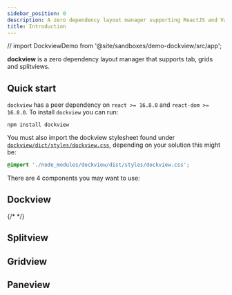 ```yaml
---
sidebar_position: 0
description: A zero dependency layout manager supporting ReactJS and Vanilla TypeScript
title: Introduction
---
```



// import DockviewDemo from '@site/sandboxes/demo-dockview/src/app';

**dockview** is a zero dependency layout manager that supports tab, grids and splitviews.

## Quick start

`dockview` has a peer dependency on `react >= 16.8.0` and `react-dom >= 16.8.0`. To install `dockview` you can run:

```shell
npm install dockview
```

You must also import the dockview stylesheet found under [`dockview/dict/styles/dockview.css`](https://unpkg.com/browse/dockview@latest/dist/styles/dockview.css),
depending on your solution this might be:

```css
@import './node_modules/dockview/dist/styles/dockview.css';
```

There are 4 components you may want to use:

<Link to="./components/dockview">
    <h2>Dockview</h2>
</Link>

{/* <MultiFrameworkContainer
  height={500}
  sandboxId="demo-dockview"
  react={DockviewDemo}
/> */}

<Link to="./components/splitview">
    <h2>Splitview</h2>
</Link>

<div
    style={{
        height: '100px',
        backgroundColor: 'rgb(30,30,30)',
        color: 'white',
        margin: '20px 0px',
    }}
>
    <SimpleSplitview />
</div>

<Link to="./components/gridview">
    <h2>Gridview</h2>
</Link>

<div
    style={{
        height: '300px',
        backgroundColor: 'rgb(30,30,30)',
        color: 'white',
        margin: '20px 0px',
    }}
>
    <SimpleGridview />
</div>

<Link to="./components/paneview">
    <h2>Paneview</h2>
</Link>

<div
    style={{
        height: '300px',
        backgroundColor: 'rgb(30,30,30)',
        color: 'white',
        margin: '20px 0px',
    }}
>
    <SimplePaneview />
</div>
